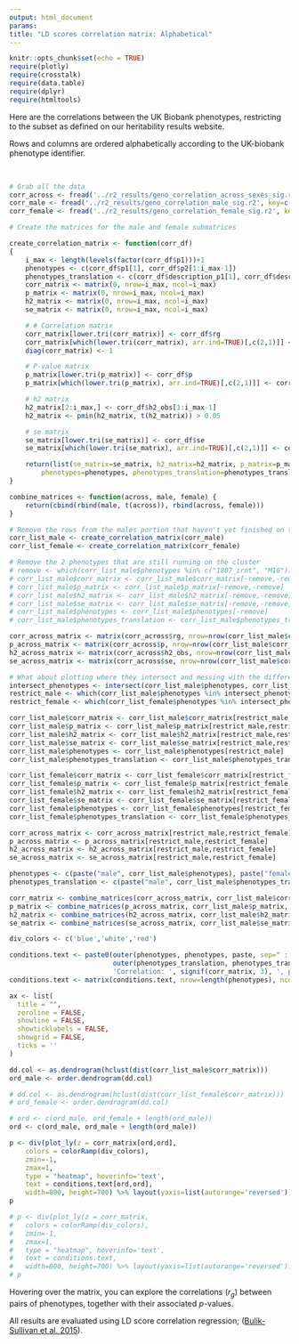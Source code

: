 ```yaml
---
output: html_document
params:
title: "LD scores correlation matrix: Alphabetical"
---
```


```r
knitr::opts_chunk$set(echo = TRUE)
require(plotly)
require(crosstalk)
require(data.table)
require(dplyr)
require(htmltools)
```

Here are the correlations between the UK Biobank phenotypes, restricting to the subset as defined on our heritability results website.

Rows and columns are ordered alphabetically according to the UK-biobank phenotype identifier.

<br>

```r

# Grab all the data
corr_across <- fread('../r2_results/geno_correlation_across_sexes_sig.r2', key=c("p1", "p2"))
corr_male <- fread('../r2_results/geno_correlation_male_sig.r2', key=c("p1", "p2"))
corr_female <- fread('../r2_results/geno_correlation_female_sig.r2', key=c("p1", "p2"))

# Create the matrices for the male and female submatrices

create_correlation_matrix <- function(corr_df)
{
	i_max <- length(levels(factor(corr_df$p1)))+1
	phenotypes <- c(corr_df$p1[1], corr_df$p2[1:i_max-1])
	phenotypes_translation <- c(corr_df$description_p1[1], corr_df$description_p2[1:i_max-1])
	corr_matrix <- matrix(0, nrow=i_max, ncol=i_max)
	p_matrix <- matrix(0, nrow=i_max, ncol=i_max)
	h2_matrix <- matrix(0, nrow=i_max, ncol=i_max)
	se_matrix <- matrix(0, nrow=i_max, ncol=i_max)

	# # Correlation matrix
	corr_matrix[lower.tri(corr_matrix)] <- corr_df$rg
	corr_matrix[which(lower.tri(corr_matrix), arr.ind=TRUE)[,c(2,1)]] <- corr_df$rg
	diag(corr_matrix) <- 1

	# P-value matrix
	p_matrix[lower.tri(p_matrix)] <- corr_df$p
	p_matrix[which(lower.tri(p_matrix), arr.ind=TRUE)[,c(2,1)]] <- corr_df$p

	# h2 matrix
	h2_matrix[2:i_max,] <- corr_df$h2_obs[1:i_max-1]
	h2_matrix <- pmin(h2_matrix, t(h2_matrix)) > 0.05

	# se matrix
	se_matrix[lower.tri(se_matrix)] <- corr_df$se
	se_matrix[which(lower.tri(se_matrix), arr.ind=TRUE)[,c(2,1)]] <- corr_df$se

	return(list(se_matrix=se_matrix, h2_matrix=h2_matrix, p_matrix=p_matrix, corr_matrix=corr_matrix,
		phenotypes=phenotypes, phenotypes_translation=phenotypes_translation))
}

combine_matrices <- function(across, male, female) {
	return(cbind(rbind(male, t(across)), rbind(across, female)))
}

# Remove the rows from the males portion that haven't yet finished on the cluster
corr_list_male <- create_correlation_matrix(corr_male)
corr_list_female <- create_correlation_matrix(corr_female)

# Remove the 2 phenotypes that are still running on the cluster
# remove <- which(corr_list_male$phenotypes %in% c("1807_irnt", "M16"))
# corr_list_male$corr_matrix <- corr_list_male$corr_matrix[-remove,-remove]
# corr_list_male$p_matrix <- corr_list_male$p_matrix[-remove,-remove]
# corr_list_male$h2_matrix <- corr_list_male$h2_matrix[-remove,-remove]
# corr_list_male$se_matrix <- corr_list_male$se_matrix[-remove,-remove]
# corr_list_male$phenotypes <- corr_list_male$phenotypes[-remove]
# corr_list_male$phenotypes_translation <- corr_list_male$phenotypes_translation[-remove]

corr_across_matrix <- matrix(corr_across$rg, nrow=nrow(corr_list_male$corr_matrix), ncol=nrow(corr_list_female$corr_matrix), byrow=TRUE)
p_across_matrix <- matrix(corr_across$p, nrow=nrow(corr_list_male$corr_matrix), ncol=nrow(corr_list_female$corr_matrix), byrow=TRUE)
h2_across_matrix <- matrix(corr_across$h2_obs, nrow=nrow(corr_list_male$corr_matrix), ncol=nrow(corr_list_female$corr_matrix), byrow=TRUE)
se_across_matrix <- matrix(corr_across$se, nrow=nrow(corr_list_male$corr_matrix), ncol=nrow(corr_list_female$corr_matrix), byrow=TRUE)

# What about plotting where they intersect and messing with the difference
intersect_phenotypes <- intersect(corr_list_male$phenotypes, corr_list_female$phenotypes)
restrict_male <- which(corr_list_male$phenotypes %in% intersect_phenotypes)
restrict_female <- which(corr_list_female$phenotypes %in% intersect_phenotypes)

corr_list_male$corr_matrix <- corr_list_male$corr_matrix[restrict_male,restrict_male]
corr_list_male$p_matrix <- corr_list_male$p_matrix[restrict_male,restrict_male]
corr_list_male$h2_matrix <- corr_list_male$h2_matrix[restrict_male,restrict_male]
corr_list_male$se_matrix <- corr_list_male$se_matrix[restrict_male,restrict_male]
corr_list_male$phenotypes <- corr_list_male$phenotypes[restrict_male]
corr_list_male$phenotypes_translation <- corr_list_male$phenotypes_translation[restrict_male]

corr_list_female$corr_matrix <- corr_list_female$corr_matrix[restrict_female,restrict_female]
corr_list_female$p_matrix <- corr_list_female$p_matrix[restrict_female,restrict_female]
corr_list_female$h2_matrix <- corr_list_female$h2_matrix[restrict_female,restrict_female]
corr_list_female$se_matrix <- corr_list_female$se_matrix[restrict_female,restrict_female]
corr_list_female$phenotypes <- corr_list_female$phenotypes[restrict_female]
corr_list_female$phenotypes_translation <- corr_list_female$phenotypes_translation[restrict_female]

corr_across_matrix <- corr_across_matrix[restrict_male,restrict_female] #- corr_list_male$corr_matrix
p_across_matrix <- p_across_matrix[restrict_male,restrict_female]
h2_across_matrix <- h2_across_matrix[restrict_male,restrict_female]
se_across_matrix <- se_across_matrix[restrict_male,restrict_female]

phenotypes <- c(paste("male", corr_list_male$phenotypes), paste("female", corr_list_female$phenotypes))
phenotypes_translation <- c(paste("male", corr_list_male$phenotypes_translation), paste("female", corr_list_female$phenotypes_translation))

corr_matrix <- combine_matrices(corr_across_matrix, corr_list_male$corr_matrix, corr_list_female$corr_matrix)
p_matrix <- combine_matrices(p_across_matrix, corr_list_male$p_matrix, corr_list_female$p_matrix)
h2_matrix <- combine_matrices(h2_across_matrix, corr_list_male$h2_matrix, corr_list_female$h2_matrix)
se_matrix <- combine_matrices(se_across_matrix, corr_list_male$se_matrix, corr_list_female$se_matrix)

div_colors <- c('blue','white','red')

conditions.text <- paste0(outer(phenotypes, phenotypes, paste, sep=" : "), '\n',
						  outer(phenotypes_translation, phenotypes_translation, paste, sep= " : "), '\n',
						  'Correlation: ', signif(corr_matrix, 3), ', p-value: ', signif(p_matrix, 3))
conditions.text <- matrix(conditions.text, nrow=length(phenotypes), ncol=length(phenotypes))

ax <- list(
  title = "",
  zeroline = FALSE,
  showline = FALSE,
  showticklabels = FALSE,
  showgrid = FALSE,
  ticks = ''
)

dd.col <- as.dendrogram(hclust(dist(corr_list_male$corr_matrix)))
ord_male <- order.dendrogram(dd.col)

# dd.col <- as.dendrogram(hclust(dist(corr_list_female$corr_matrix)))
# ord_female <- order.dendrogram(dd.col)

# ord <- c(ord_male, ord_female + length(ord_male))
ord <- c(ord_male, ord_male + length(ord_male))

p <- div(plot_ly(z = corr_matrix[ord,ord],
	colors = colorRamp(div_colors),
	zmin=-1,
	zmax=1,
	type = "heatmap", hoverinfo='text',
	text = conditions.text[ord,ord],
	width=800, height=700) %>% layout(yaxis=list(autorange='reversed')) %>% layout(xaxis = ax, yaxis = ax), align='center')
p

# p <- div(plot_ly(z = corr_matrix,
# 	colors = colorRamp(div_colors),
# 	zmin=-1,
# 	zmax=1,
# 	type = "heatmap", hoverinfo='text',
# 	text = conditions.text,
# 	width=800, height=700) %>% layout(yaxis=list(autorange='reversed')) %>% layout(xaxis = ax, yaxis = ax), align='center')
# p
```

Hovering over the matrix, you can explore the correlations ($r_g$) between pairs of phenotypes, together with their associated $p$-values.

All results are evaluated using LD score correlation regression; ([Bulik-Sullivan et al. 2015](https://www.ncbi.nlm.nih.gov/pubmed/26414676)).

